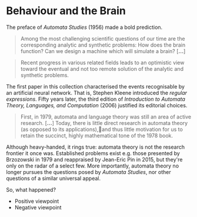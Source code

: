 
# Behaviour and the Brain

The preface of _Automata Studies_ (1956) made a bold prediction.

> Among the most challenging scientific questions of our time are the corresponding analytic and synthetic problems: How does the brain function? Can we design a machine which will simulate a brain? [__…__]

> Recent progress in various related fields leads to an optimistic view toward the eventual and not too remote solution of the analytic and synthetic problems.

The first paper in this collection characterised the events recognisable by an artificial neural network. That is, Stephen Kleene introduced the _regular expressions_. Fifty years later, the third edition of _Introduction to Automata Theory, Languages, and Computation_ (2006) justified its editorial choices.

> First, in 1979, automata and language theory was still an area of active research. [__…__] Today, there is little direct research in automata theory (as opposed to its applications),and thus little motivation for us to retain the succinct, highly mathematical tone of the 1978 book.

<!-- TODO
  - reference OBDDs (post 1970), although this an application
  - but not much research @ foundations i.e. det/nondet/regex
  - ANNs tend to be acyclic layers (Kleene ignored)
  - algebraic automata theory not helpful in applications
    e.g. Krohn-rhodes decomposition too large
  - missing a "nice" mathematical theory of complexity
    e.g. ANN much more succinct than dfa,
    e.g. but nfas allow superstates
-->

Although heavy-handed, it rings true: automata theory is not the research frontier it once was. <!-- It _is_ an active research area (e.g. <Ext href="https://eatcs.org/index.php/best-icalp-paper">ICALP</Ext>, <Ext href="https://link.springer.com/conference/fossacs">FoSSaCS</Ext>, <Ext href="http://lics.siglog.org/">LiCS</Ext>) but does _not_ have a commonly accepted set of open problems. -->
Established problems exist e.g. those <Ext href="https://www.sciencedirect.com/science/article/pii/B9780121153502500075">presented by Brzozowski in 1979</Ext> and <Ext href="https://hal.archives-ouvertes.fr/hal-01614375v2/document">reappraised by Jean-Eric Pin in 2015</Ext>, but they're only on the radar of a select few. More importantly, automata theory no longer pursues the questions posed by _Automata Studies_, nor other questions of a similar universal appeal.

So, what happened?

- Positive viewpoint
- Negative viewpoint


<!-- The question moved into AI and Computational Complexity -->
<!-- Mathematical maturity, out of step with applications -->

<!-- - The questions posed by Automata Studies have universal appeal.
- Artificial Intelligence has PAC Learning
- Computational Complexity has the P vs NP question. -->
